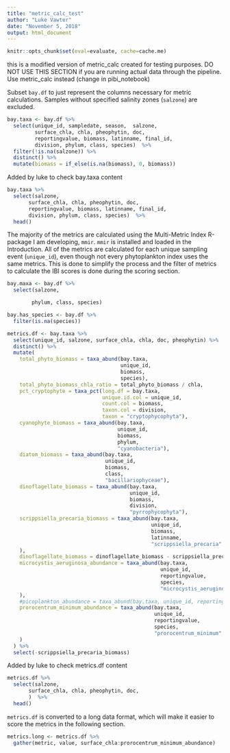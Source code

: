 ```yaml
---
title: "metric_calc_test"
author: "Luke Vawter"
date: "November 5, 2018"
output: html_document
---
```


```r
knitr::opts_chunk$set(eval=evaluate, cache=cache.me)
```

this is a modified version of metric_calc created for testing purposes. DO NOT USE THIS SECTION if you are running actual data through the pipeline. Use metric_calc instead (change in pibi_notebook)

Subset `bay.df` to just represent the columns necessary for metric calculations. Samples without specified salinity zones (`salzone`) are excluded.
```r
bay.taxa <- bay.df %>% 
  select(unique_id, sampledate, season,  salzone,
         surface_chla, chla, pheophytin, doc,
         reportingvalue, biomass, latinname, final_id,
         division, phylum, class, species)  %>% 
  filter(!is.na(salzone)) %>% 
  distinct() %>% 
  mutate(biomass = if_else(is.na(biomass), 0, biomass))
```

Added by luke to check bay.taxa content
```r
bay.taxa %>%
  select(salzone,
       surface_chla, chla, pheophytin, doc,
       reportingvalue, biomass, latinname, final_id,
       division, phylum, class, species)  %>% 
  head()
```


The majority of the metrics are calculated using the Multi-Metric Index R-package I am developing, `mmir`. `mmir` is installed and loaded in the Introduction. All of the metrics are calculated for each unique sampling event (`unique_id`), even though not every phytoplankton index uses the same metrics. This is done to simplify the process and the filter of metrics to calculate the IBI scores is done during the scoring section.

```r
bay.maxa <- bay.df %>% 
  select(salzone,

        phylum, class, species)

bay.has_species <- bay.df %>%
  filter(is.na(species))

```


<!-- # ```{r} -->
<!-- # print(bay.has_species) -->
<!-- # print(bay.maxa) -->
<!-- # print(bay.df) -->
<!-- # print(bay.taxa) -->
<!-- # ``` -->



```r
metrics.df <- bay.taxa %>%
  select(unique_id, salzone, surface_chla, chla, doc, pheophytin) %>%
  distinct() %>%
  mutate(
    total_phyto_biomass = taxa_abund(bay.taxa,
                                     unique_id,
                                     biomass,
                                     species),
    total_phyto_biomass_chla_ratio = total_phyto_biomass / chla,
    pct_cryptophyte = taxa_pct(long.df = bay.taxa,
                               unique.id.col = unique_id,
                               count.col = biomass,
                               taxon.col = division,
                               taxon = "cryptophycophyta"),
    cyanophyte_biomass = taxa_abund(bay.taxa,
                                    unique_id,
                                    biomass,
                                    phylum,
                                    "cyanobacteria"),
    diatom_biomass = taxa_abund(bay.taxa,
                                unique_id,
                                biomass,
                                class,
                                "bacillariophyceae"),
    dinoflagellate_biomass = taxa_abund(bay.taxa,
                                        unique_id,
                                        biomass,
                                        division,
                                        "pyrrophycophyta"),
    scrippsiella_precaria_biomass = taxa_abund(bay.taxa,
                                               unique_id,
                                               biomass,
                                               latinname,
                                               "scrippsiella_precaria"
    ),
    dinoflagellate_biomass = dinoflagellate_biomass - scrippsiella_precaria_biomass,
    microcystis_aeruginosa_abundance = taxa_abund(bay.taxa,
                                                  unique_id,
                                                  reportingvalue,
                                                  species,
                                                  "microcystis_aeruginosa"
    ),
    #picoplankton_abundance = taxa_abund(bay.taxa, unique_id, reportingvalue, picoplankton, TRUE),
    prorocentrum_minimum_abundance = taxa_abund(bay.taxa,
                                                unique_id,
                                                reportingvalue,
                                                species,
                                                "prorocentrum_minimum"
    )
  ) %>%
  select(-scrippsiella_precaria_biomass)
```

Added by luke to check metrics.df content
```r
metrics.df %>%
  select(salzone,
       surface_chla, chla, pheophytin, doc,
       )  %>% 
  head()
```
<!-- A test to see the content of metrics.df: -->
<!-- # ```{r} -->
<!-- # print(metrics.df) -->
<!-- # ``` -->


`metrics.df` is converted to a long data format, which will make it easier to score the metrics in the following section.
```r
metrics.long <- metrics.df %>% 
  gather(metric, value, surface_chla:prorocentrum_minimum_abundance)
```


